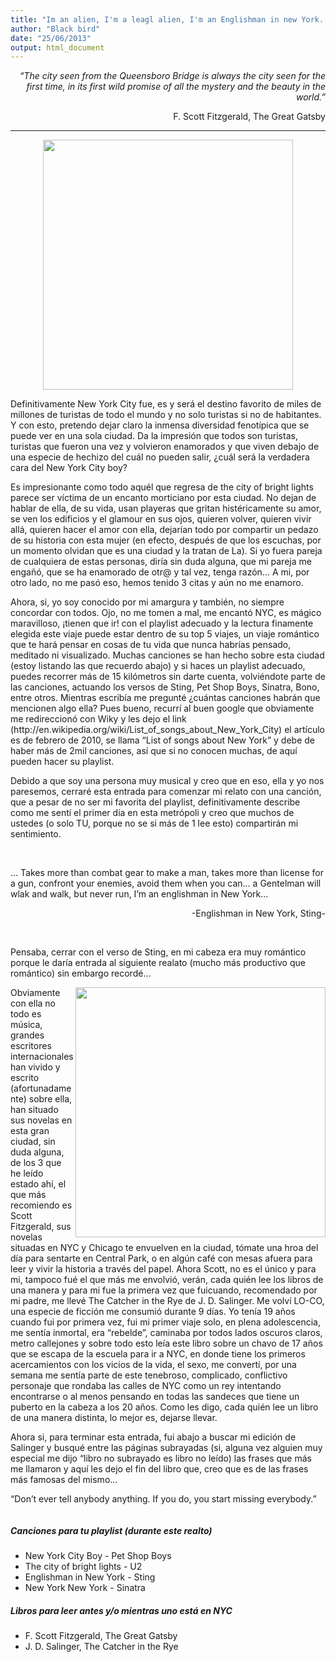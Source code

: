 ```yaml
---
title: "Im an alien, I'm a leagl alien, I'm an Englishman in new York..."
author: "Black bird"
date: "25/06/2013"
output: html_document
---
```


<div style="text-align: right">

*"The city seen from the Queensboro Bridge is always the city seen for the first time, in its first wild promise of all the mystery and the beauty in the world.”* 

F. Scott Fitzgerald, The Great Gatsby

</div>

---

<center>

<img src="Images/NYC_1.JPG" style="width: 400px;"/>

</center>

Definitivamente New York City fue, es y será el destino favorito de miles de millones de turistas de todo el mundo y no solo turistas si no de habitantes. Y con esto, pretendo dejar claro la inmensa diversidad fenotípica que se puede ver en una sola ciudad. Da la impresión que todos son turistas, turistas que fueron una vez y volvieron enamorados y que viven debajo de una especie de hechizo del cuál no pueden salir, ¿cuál será la verdadera cara del New York City boy?

Es impresionante como todo aquél que regresa de the city of bright lights parece ser víctima de un encanto morticiano por esta ciudad. No dejan de hablar de ella, de su vida, usan playeras que gritan histéricamente su amor, se ven los edificios y el glamour en sus ojos, quieren volver, quieren vivir allá, quieren hacer el amor con ella, dejarían todo por compartir un pedazo de su historia con esta mujer (en efecto, después de que los escuchas, por un momento olvidan que es una ciudad y la tratan de La). Si yo fuera pareja de cualquiera de estas personas, diría sin duda alguna, que mi pareja me engañó, que se ha enamorado de otr@ y tal vez, tenga razón... A mi, por otro lado, no me pasó eso, hemos tenido 3 citas y aún no me enamoro.

Ahora, si, yo soy conocido por mi amargura y también, no siempre concordar con todos. Ojo, no me tomen a mal, me encantó NYC, es mágico maravilloso, ¡tienen que ir! con el playlist adecuado y la lectura finamente elegida este viaje puede estar dentro de su top 5 viajes, un viaje romántico que te hará pensar en cosas de tu vida que nunca habrías pensado, meditado ni visualizado. Muchas canciones se han hecho sobre esta ciudad (estoy listando las que recuerdo abajo) y si haces un playlist adecuado, puedes recorrer más de 15 kilómetros sin darte cuenta, volviéndote parte de las canciones, actuando los versos de Sting, Pet Shop Boys, Sinatra, Bono, entre otros. Mientras escribía me pregunté ¿cuántas canciones habrán que mencionen algo ella? Pues bueno, recurrí al buen google que obviamente me redireccionó con Wiky y les dejo el link (http://en.wikipedia.org/wiki/List_of_songs_about_New_York_City) el artículo es de febrero de 2010, se llama "List of songs about New York" y debe de haber más de 2mil canciones, así que si no conocen muchas, de aquí pueden hacer su playlist.

Debido a que soy una persona muy musical y creo que en eso, ella y yo nos paresemos, cerraré esta entrada para comenzar mi relato con una canción, que a pesar de no ser mi favorita del playlist, definitivamente describe como me sentí el primer día en esta metrópoli y creo que muchos de ustedes (o solo TU, porque no se si más de 1 lee esto) compartirán mi sentimiento.

<br>

... Takes more than combat gear to make a man, takes more than license for a gun, confront your enemies, avoid them when you can... a Gentelman will wlak and walk, but never run, I'm an englishman in New York...

<div style="text-align: right">

-Englishman in New York, Sting-

</div>

<br>

Pensaba, cerrar con el verso de Sting, en mi cabeza era muy romántico porque le daría entrada al siguiente realato (mucho más productivo que romántico) sin embargo recordé...

<img src="Images/NYC_2.JPG" align="right" style="width: 400px;"/>

Obviamente con ella no todo es música, grandes escritores internacionales han vivido y escrito (afortunadamente) sobre ella, han situado sus novelas en esta gran ciudad, sin duda alguna, de los 3 que he leído estado ahí, el que más recomiendo es Scott Fitzgerald, sus novelas situadas en NYC y Chicago te envuelven en la ciudad, tómate una hroa del día para sentarte en Central Park, o en algún café con mesas afuera para leer y vivir la historia a través del papel. Ahora Scott, no es el único y para mi, tampoco fué el que más me envolvió, verán, cada quién lee los libros de una manera y para mi fue la primera vez que  fuicuando, recomendado por mi padre, me llevé  The Catcher in the Rye de J. D. Salinger. Me volví LO-CO, una especie de ficción me consumió durante 9 días. Yo tenía 19 años cuando fui por primera vez, fui mi primer viaje solo, en plena adolescencia, me sentía inmortal, era "rebelde", caminaba por todos lados oscuros claros, metro callejones y sobre todo esto leía este libro sobre un chavo de 17 años que se escapa de la escuela para ir a NYC, en donde tiene los primeros acercamientos con los vicios de la vida, el sexo, me convertí, por una semana me sentía parte de este tenebroso, complicado, conflictivo personaje que rondaba las calles de NYC como un rey intentando encontrarse o al menos pensando en todas las sandeces que tiene un puberto en la cabeza a los 20 años. Como les digo, cada quién lee un libro de una manera distinta, lo mejor es, dejarse llevar.


Ahora si, para terminar esta entrada, fui abajo a buscar mi edición de Salinger y busqué entre las páginas subrayadas (si, alguna vez alguien muy especial me dijo "libro no subrayado es libro no leído) las frases que más me llamaron y aquí les dejo el fin del libro que, creo que es de las frases más famosas del mismo...

"Don't ever tell anybody anything. If you do, you start missing everybody."

<style>
  .col2 {
    columns: 2 300px;         /* number of columns and width in pixels*/
    -webkit-columns: 2 300px; /* chrome, safari */
    -moz-columns: 2 300px;    /* firefox */
  }
</style>

<div class="col2">



##### Canciones para tu playlist (durante este realto)

- New York City Boy - Pet Shop Boys
- The city of bright lights - U2
- Englishman in New York - Sting 
- New York New York - Sinatra

##### Libros para leer antes y/o mientras uno está en NYC

- F. Scott Fitzgerald, The Great Gatsby
- J. D. Salinger, The Catcher in the Rye

</div>